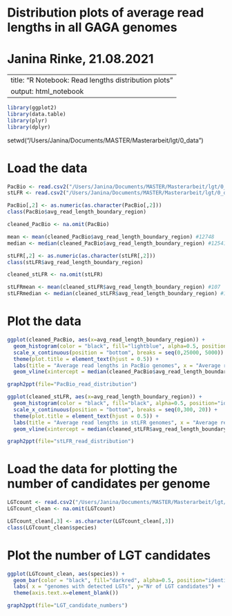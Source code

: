 # Distribution plots of average read lengths in all GAGA genomes 
# Janina Rinke, 21.08.2021

---
title: "R Notebook: Read lengths distribution plots"
output: html_notebook
---

```r
library(ggplot2)
library(data.table)
library(plyr)
library(dplyr)
```

setwd("/Users/Janina/Documents/MASTER/Masterarbeit/lgt/0_data")

# Load the data
```r
PacBio <- read.csv2("/Users/Janina/Documents/MASTER/Masterarbeit/lgt/0_data/LGT_avg_reads_boundary_region.csv") 
stLFR <- read.csv2("/Users/Janina/Documents/MASTER/Masterarbeit/lgt/0_data/LGT_avg_reads_boundary_region_stLFR.csv")
```

```r
PacBio[,2] <- as.numeric(as.character(PacBio[,2]))
class(PacBio$avg_read_length_boundary_region)

cleaned_PacBio <- na.omit(PacBio)

mean <- mean(cleaned_PacBio$avg_read_length_boundary_region) #12748
median <- median(cleaned_PacBio$avg_read_length_boundary_region) #12541
``` 

```r
stLFR[,2] <- as.numeric(as.character(stLFR[,2]))
class(stLFR$avg_read_length_boundary_region)

cleaned_stLFR <- na.omit(stLFR)

stLFRmean <- mean(cleaned_stLFR$avg_read_length_boundary_region) #107
stLFRmedian <- median(cleaned_stLFR$avg_read_length_boundary_region) #100
``` 
# Plot the data
```r
ggplot(cleaned_PacBio, aes(x=avg_read_length_boundary_region)) +
  geom_histogram(color = "black", fill="lightblue", alpha=0.5, position="identity")+theme_classic() +
  scale_x_continuous(position = "bottom", breaks = seq(0,25000, 5000)) +
  theme(plot.title = element_text(hjust = 0.5)) +
  labs(title = "Average read lengths in PacBio genomes", x = "Average read length", y="Count") +
  geom_vline(xintercept = median(cleaned_PacBio$avg_read_length_boundary_region), col = "red", lwd = 1) 

graph2ppt(file="PacBio_read_distribution")
``` 

```r
ggplot(cleaned_stLFR, aes(x=avg_read_length_boundary_region)) +
  geom_histogram(color = "black", fill="black", alpha=0.5, position="identity")+theme_classic() +
  scale_x_continuous(position = "bottom", breaks = seq(0,300, 20)) +
  theme(plot.title = element_text(hjust = 0.5)) +
  labs(title = "Average read lengths in stLFR genomes", x = "Average read length", y="Count") +
  geom_vline(xintercept = median(cleaned_stLFR$avg_read_length_boundary_region), col = "red", lwd = 1) 

graph2ppt(file="stLFR_read_distribution")
``` 

# Load the data for plotting the number of candidates per genome 
```r
LGTcount <- read.csv2("/Users/Janina/Documents/MASTER/Masterarbeit/lgt/0_data/GAGA.LGT.162.filtered.good.candidates.LGT.count.csv")
LGTcount_clean <- na.omit(LGTcount)

LGTcount_clean[,3] <- as.character(LGTcount_clean[,3])
class(LGTcount_clean$species)
```

# Plot the number of LGT candidates 
```r
ggplot(LGTcount_clean, aes(species)) +
  geom_bar(color = "black", fill="darkred", alpha=0.5, position="identity")+theme_classic() +
  labs( x = "genomes with detected LGTs", y="Nr of LGT candidates") +
  theme(axis.text.x=element_blank())

graph2ppt(file="LGT_candidate_numbers")
``` 

